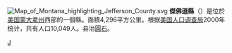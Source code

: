 {{Otheruses|傑佛遜縣|subject=美國蒙大拿州的一個縣|other=同名的縣}}
[[File:Map_of_Montana_highlighting_Jefferson_County.svg|right]]
'''傑佛遜縣'''（{{lang-en|Jefferson County}}）是位於[[美国|美国]][[蒙大拿州|蒙大拿州]]西部的一個縣。面積4,296平方公里。根据[[美国人口调查局|美国人口调查局]]2000年统计，共有人口10,049人。县治[[圓石_(蒙大拿州)|圓石]]。

[[Category:蒙大拿州行政區劃|J]]